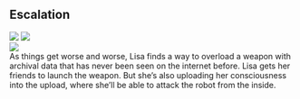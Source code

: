 <div className="m-5 p-5 bg-red-500 rounded-md shadow-sm">

<h2 className="text-2xl font-bold mb-4 text-white">Escalation</h2>

<div className="grid grid-rows-1 grid-flow-col gap-4">
  <div className="row-span-3 gap-2">
    <img src="https://mj-gallery.com/7c05f728-4f0d-4403-ad31-ca2ad2f946ed/grid_0.png" />
    <img
      className="mt-4"
      src="https://mj-gallery.com/087cc6b6-9f08-494a-899d-6b1b7f430574/grid_0.png"
    />
  </div>
  <div className="col-span-2 ...">
    <img src="https://mj-gallery.com/2faae02c-7933-4ab9-8829-cb755eab6bb9/grid_0.png" />
  </div>
  <div>As things get worse and worse, Lisa finds a way to overload a weapon with archival data that has never been seen on the internet before. Lisa gets her friends to launch the weapon. But she’s also uploading her consciousness into the upload, where she’ll be able to attack the robot from the inside.</div>
</div>

</div>
